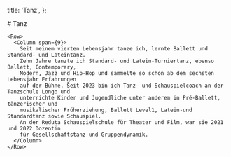 
  title: 'Tanz',
};

<Section>
  <Grid>
    # Tanz
    
    <Row>
      <Column span={9}>
        Seit meinem vierten Lebensjahr tanze ich, lernte Ballett und Standard- und Lateintanz.
        Zehn Jahre tanzte ich Standard- und Latein-Turniertanz, ebenso Ballett, Contemporary,
        Modern, Jazz und Hip-Hop und sammelte so schon ab dem sechsten Lebensjahr Erfahrungen
        auf der Bühne. Seit 2023 bin ich Tanz- und Schauspielcoach an der Tanzschule Longo und
        unterrichte Kinder und Jugendliche unter anderem in Pré-Ballett, tänzerischer und
        musikalischer Früherziehung, Ballett Level1, Latein-und Standardtanz sowie Schauspiel.
        An der Reduta Schauspielschule für Theater und Film, war sie 2021 und 2022 Dozentin
        für Gesellschaftstanz und Gruppendynamik.
      </Column>
    </Row>
  </Grid>
</Section>
